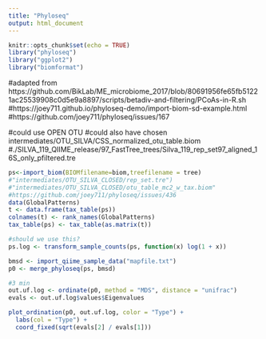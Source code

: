 ```yaml
---
title: "Phyloseq"
output: html_document
---
```


```r
knitr::opts_chunk$set(echo = TRUE)
library("phyloseq")
library("ggplot2")
library("biomformat")
```


#adapted from https://github.com/BikLab/ME_microbiome_2017/blob/80691956fe65fb51221ac25539908c0d5e9a8897/scripts/betadiv-and-filtering/PCoAs-in-R.sh
#https://joey711.github.io/phyloseq-demo/import-biom-sd-example.html
#https://github.com/joey711/phyloseq/issues/167

#could use OPEN OTU
#could also have chosen intermediates/OTU_SILVA/CSS_normalized_otu_table.biom
#./SILVA_119_QIIME_release/97_FastTree_trees/Silva_119_rep_set97_aligned_16S_only_pfiltered.tre

```r
ps<-import_biom(BIOMfilename=biom,treefilename = tree)
#"intermediates/OTU_SILVA_CLOSED/rep_set.tre")
#"intermediates/OTU_SILVA_CLOSED/otu_table_mc2_w_tax.biom"
#https://github.com/joey711/phyloseq/issues/436
data(GlobalPatterns)
t <- data.frame(tax_table(ps))
colnames(t) <- rank_names(GlobalPatterns)
tax_table(ps) <- tax_table(as.matrix(t))
```

```r
#should we use this?
ps.log <- transform_sample_counts(ps, function(x) log(1 + x))

bmsd <- import_qiime_sample_data("mapfile.txt")
p0 <- merge_phyloseq(ps, bmsd)

#3 min
out.uf.log <- ordinate(p0, method = "MDS", distance = "unifrac")
evals <- out.uf.log$values$Eigenvalues
```


```r
plot_ordination(p0, out.uf.log, color = "Type") +
  labs(col = "Type") +
  coord_fixed(sqrt(evals[2] / evals[1]))
```



